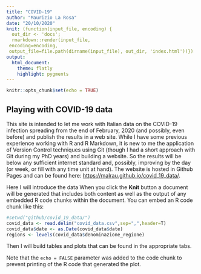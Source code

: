 ```yaml
---
title: "COVID-19"
author: "Maurizio La Rosa"
date: "20/10/2020"
knit: (function(input_file, encoding) {
  out_dir <- 'docs';
  rmarkdown::render(input_file,
 encoding=encoding,
 output_file=file.path(dirname(input_file), out_dir, 'index.html'))})
output:
  html_document:
    theme: flatly
    highlight: pygments
---
```


```r
knitr::opts_chunk$set(echo = TRUE)
```

## Playing with COVID-19 data

This site is intended to let me work with Italian data on the COVID-19 infection spreading from the end of February, 2020 (and possibly, even before) and publish the results in a web site. 
While I have some previous experience working with R and R Markdown, it is new to me the application of Version Control techniques using Git (though I had a short approach with Git during my PhD years) and building a website.
So the results will be below any sufficient internet standard and, possibly, improving by the day (or week, or fill with any time unit at hand). 
The website is hosted in Github Pages and can be found here: <https://malrau.github.io/covid_19_data/>.

Here I will introduce the data When you click the **Knit** button a document will be generated that includes both content as well as the output of any embedded R code chunks within the document. You can embed an R code chunk like this:

```r
#setwd("github/covid_19_data/")
covid_data <- read.delim("covid_data.csv",sep=",",header=T)
covid_data$date <- as.Date(covid_data$date)
regions <- levels(covid_data$denominazione_regione)
```

Then I will build tables and plots that can be found in the appropriate tabs.

Note that the `echo = FALSE` parameter was added to the code chunk to prevent printing of the R code that generated the plot.
